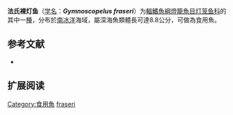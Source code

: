 {{Speciesbox
| name = 法氏裸灯鱼
| status = NE
| status_system = IUCN3.1
| image = 
| genus = Gymnoscopelus
| species = fraseri
| authority = [[Fraser-Brunner|Fraser-Brunner]], 1931
| synonyms = *''Lampanyctus fraseri''<br /><small>Fraser-Brunner, 1931</small>
}}

'''法氏裸灯鱼'''（[[学名|学名]]：'''''Gymnoscopelus fraseri'''''）为[[輻鰭魚綱|輻鰭魚綱]][[燈籠魚目|燈籠魚目]][[灯笼鱼科|灯笼鱼科]]的其中一[[種|種]]，分布於[[南冰洋|南冰洋]]海域，屬深海魚類體長可達8.8公分，可做為食用魚。

== 参考文献 ==
{{refbegin}}
*{{FishBase_species|genus=Gymnoscopelus|species=fraseri|year=2012|month=1}}
{{refend}}

==扩展阅读==
{{refbegin}}
{{Wikispecies-inline|Gymnoscopelus fraseri|法氏裸灯鱼}}
{{refend}}
{{Taxonbar|from=Q3761556}}

[[Category:食用魚|Category:食用魚]]
[[Category:裸灯鱼属|fraseri]]


{{灯笼鱼目小作品}}